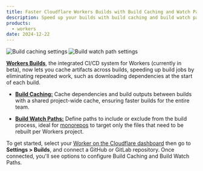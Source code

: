 ```yaml
---
title: Faster Cloudflare Workers Builds with Build Caching and Watch Paths
description: Speed up your builds with build caching and build watch paths in Workers Builds (beta).
products:
  - workers
date: 2024-12-22
---
```


![Build caching settings](~/assets/images/workers/platform/ci-cd/workers-build-caching.png)
![Build watch path settings](~/assets/images/workers/platform/ci-cd/workers-build-watch-paths.png)

[**Workers Builds**](/workers/ci-cd/builds/), the integrated CI/CD system for Workers (currently in beta), now lets you cache artifacts across builds, speeding up build jobs by eliminating repeated work, such as downloading dependencies at the start of each build.

- **[Build Caching:](/workers/ci-cd/builds/build-caching/)** Cache dependencies and build outputs between builds with a shared project-wide cache, ensuring faster builds for the entire team.

- **[Build Watch Paths:](/workers/ci-cd/builds/build-watch-paths/)** Define paths to include or exclude from the build process, ideal for [monorepos](/workers/ci-cd/builds/advanced-setups/#monorepos) to target only the files that need to be rebuilt per Workers project.

To get started, select your [Worker on the Cloudflare dashboard](https://dash.cloudflare.com) then go to **Settings > Builds**, and connect a GitHub or GitLab repository. Once connected, you'll see options to configure Build Caching and Build Watch Paths.
